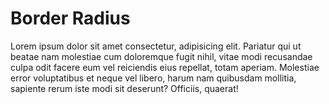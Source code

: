 
<Meta title="Design Tokens/Border Radius" />

# Border Radius

Lorem ipsum dolor sit amet consectetur, adipisicing elit. Pariatur qui ut
beatae nam molestiae cum doloremque fugit nihil, vitae modi recusandae culpa
odit facere eum vel reiciendis eius repellat, totam aperiam. Molestiae error
voluptatibus et neque vel libero, harum nam quibusdam mollitia, sapiente rerum
iste modi sit deserunt? Officiis, quaerat!

<DesignTokenDocBlock categoryName="Border Radius" showSearch={false} />
